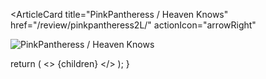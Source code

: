 <ArticleCard
  title="PinkPantheress / Heaven Knows"
  href="/review/pinkpantheress2L/"
  actionIcon="arrowRight"
>

![PinkPantheress / Heaven Knows](../../images/cd/pinkpantheress2L.jpg)

</ArticleCard>

  return (
    <>
      {children}
    </>
  );
}